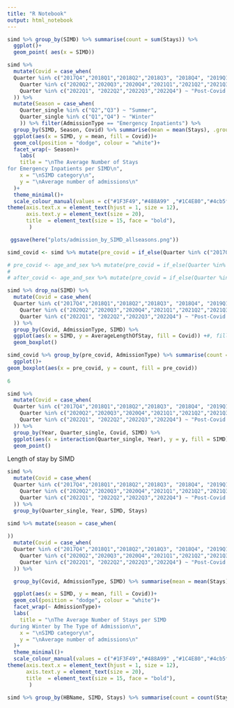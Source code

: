 ```yaml
---
title: "R Notebook"
output: html_notebook
---
```



```r
simd %>% group_by(SIMD) %>% summarise(count = sum(Stays)) %>% 
  ggplot()+
  geom_point( aes(x = SIMD))
```

```r
simd %>% 
  mutate(Covid = case_when(
  Quarter %in% c("2017Q4","2018Q1","2018Q2","2018Q3", "2018Q4", "2019Q1", "2019Q2", "2019Q3", "2019Q4", "2020Q1") ~ "Pre-Covid 19",
    Quarter %in% c("2020Q2","2020Q3","2020Q4","2021Q1","2021Q2","2021Q3","2021Q4") ~ "During Covid-19",
    Quarter %in% c("2022Q1", "2022Q2","2022Q3","2022Q4") ~ "Post-Covid 19"
  )) %>% 
  mutate(Season = case_when(
    Quarter_single %in% c("Q2","Q3") ~ "Summer",
    Quarter_single %in% c("Q1","Q4") ~ "Winter"
    )) %>% filter(AdmissionType == "Emergency Inpatients") %>% 
  group_by(SIMD, Season, Covid) %>% summarise(mean = mean(Stays), .groups = "drop") %>%
  ggplot(aes(x = SIMD, y = mean, fill = Covid))+
  geom_col(position = "dodge", colour = "white")+
  facet_wrap(~ Season)+
    labs(
    title = "\nThe Average Number of Stays 
for Emergency Inpatients per SIMD\n", 
    x = "\nSIMD category\n",
    y = "\nAverage number of admissions\n"
  )+ 
  theme_minimal()+
  scale_colour_manual(values = c("#1F3F49","#488A99" ,"#1C4E80","#4cb5f5" ,"#A5d8DD"  ))+
theme(axis.text.x = element_text(hjust = 1, size = 12),
      axis.text.y = element_text(size = 20),
      title  = element_text(size = 15, face = "bold"), 
       )

 ggsave(here("plots/admission_by_SIMD_allseasons.png"))
```


```r
simd_covid <- simd %>% mutate(pre_covid = if_else(Quarter %in% c("2017Q4", "2018Q1", "2018Q2"," 2018Q3", "2018Q4", "2019Q1", "2019Q2", "2019Q3", "2019Q4", "2020Q1"), TRUE, FALSE))

# pre_covid <- age_and_sex %>% mutate(pre_covid = if_else(Quarter %in% c("2017Q4", "2018Q1", "2018Q2"," 2018Q3", "2018Q4", "2019Q1", "2019Q2", "2019Q3", "2019Q4", "2020Q1"), TRUE, FALSE)) %>% filter(pre_covid == TRUE)
# 
# after_covid <- age_and_sex %>% mutate(pre_covid = if_else(Quarter %in% c("2017Q4", "2018Q1", "2018Q2"," 2018Q3", "2018Q4", "2019Q1", "2019Q2", "2019Q3", "2019Q4", "2020Q1"), TRUE, FALSE)) %>% filter(pre_covid == FALSE)
```



```r
simd %>% drop_na(SIMD) %>% 
  mutate(Covid = case_when(
  Quarter %in% c("2017Q4","2018Q1","2018Q2","2018Q3", "2018Q4", "2019Q1", "2019Q2", "2019Q3", "2019Q4", "2020Q1") ~ "Pre-Covid 19",
    Quarter %in% c("2020Q2","2020Q3","2020Q4","2021Q1","2021Q2","2021Q3","2021Q4") ~ "During Covid_19",
    Quarter %in% c("2022Q1", "2022Q2","2022Q3","2022Q4") ~ "Post-Covid 19"
  )) %>% 
  group_by(Covid, AdmissionType, SIMD) %>% 
  ggplot(aes(x = SIMD, y = AverageLengthOfStay, fill = Covid)) +#, fill = Covid))+
  geom_boxplot()
```

```r
simd_covid %>% group_by(pre_covid, AdmissionType) %>% summarise(count = sum(SIMD), .group = "drop") %>% 
  ggplot()+
geom_boxplot(aes(x = pre_covid, y = count, fill = pre_covid))
 
6
```

```r
simd %>% 
  mutate(Covid = case_when(
  Quarter %in% c("2017Q4","2018Q1","2018Q2","2018Q3", "2018Q4", "2019Q1", "2019Q2", "2019Q3", "2019Q4", "2020Q1") ~ "Pre-Covid 19",
    Quarter %in% c("2020Q2","2020Q3","2020Q4","2021Q1","2021Q2","2021Q3","2021Q4") ~ "During Covid_19",
    Quarter %in% c("2022Q1", "2022Q2","2022Q3","2022Q4") ~ "Post-Covid 19"
  )) %>% 
  group_by(Year, Quarter_single, Covid, SIMD) %>% 
  ggplot(aes(x = interaction(Quarter_single, Year), y = y, fill = SIMD))+
  geom_point()


```

Length of stay by SIMD

```r
simd %>% 
  mutate(Covid = case_when(
  Quarter %in% c("2017Q4","2018Q1","2018Q2","2018Q3", "2018Q4", "2019Q1", "2019Q2", "2019Q3", "2019Q4", "2020Q1") ~ "Pre-Covid 19",
    Quarter %in% c("2020Q2","2020Q3","2020Q4","2021Q1","2021Q2","2021Q3","2021Q4") ~ "During Covid_19",
    Quarter %in% c("2022Q1", "2022Q2","2022Q3","2022Q4") ~ "Post-Covid 19"
  )) %>% 
  group_by(Quarter_single, Year, SIMD, Stays)
```

```r
simd %>% mutate(season = case_when(
  
))
  mutate(Covid = case_when(
  Quarter %in% c("2017Q4","2018Q1","2018Q2","2018Q3", "2018Q4", "2019Q1", "2019Q2", "2019Q3", "2019Q4", "2020Q1") ~ "Pre-Covid 19",
    Quarter %in% c("2020Q2","2020Q3","2020Q4","2021Q1","2021Q2","2021Q3","2021Q4") ~ "During Covid_19",
    Quarter %in% c("2022Q1", "2022Q2","2022Q3","2022Q4") ~ "Post-Covid 19"
  )) %>% 

  group_by(Covid, AdmissionType, SIMD) %>% summarise(mean = mean(Stays), .groups = "drop") %>%

  ggplot(aes(x = SIMD, y = mean, fill = Covid))+
  geom_col(position = "dodge", colour = "white")+
  facet_wrap(~ AdmissionType)+
  labs(
    title = "\nThe Average Number of Stays per SIMD 
 during Winter by The Type of Admission\n", 
    x = "\nSIMD category\n",
    y = "\nAverage number of admissions\n"
  )+ 
  theme_minimal()+
  scale_colour_manual(values = c("#1F3F49","#488A99" ,"#1C4E80","#4cb5f5" ,"#A5d8DD"  ))+
theme(axis.text.x = element_text(hjust = 1, size = 12),
      axis.text.y = element_text(size = 20),
      title  = element_text(size = 15, face = "bold"), 
       )

```

```r
simd %>% group_by(HBName, SIMD, Stays) %>% summarise(count = count(Stays))
```

